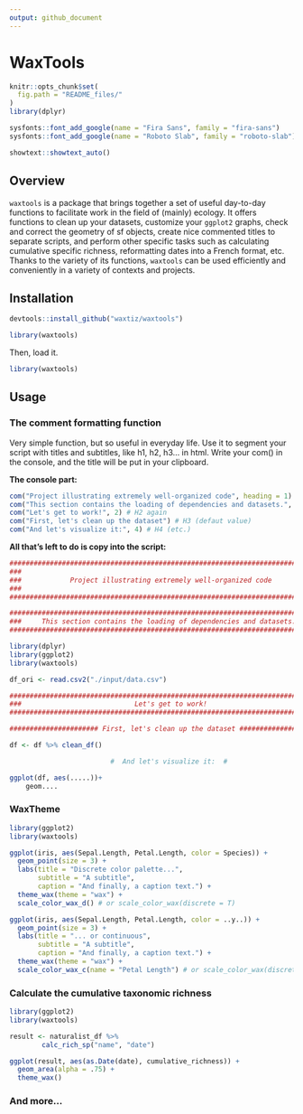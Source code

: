 ```yaml
---
output: github_document
---
```


<!-- README.md is generated from README.Rmd. Please edit that file -->

WaxTools
======

```r
knitr::opts_chunk$set(
  fig.path = "README_files/"
)
library(dplyr)

sysfonts::font_add_google(name = "Fira Sans", family = "fira-sans")
sysfonts::font_add_google(name = "Roboto Slab", family = "roboto-slab")

showtext::showtext_auto()

```

## Overview

`waxtools` is a package that brings together a set of useful day-to-day functions to facilitate work in the field of (mainly) ecology. It offers functions to clean up your datasets, customize your `ggplot2` graphs, check and correct the geometry of sf objects, create nice commented titles to separate scripts, and perform other specific tasks such as calculating cumulative specific richness, reformatting dates into a French format, etc. Thanks to the variety of its functions, `waxtools` can be used efficiently and conveniently in a variety of contexts and projects.


## Installation
```r
devtools::install_github("waxtiz/waxtools")
```

```r
library(waxtools)
```
Then, load it.
```r
library(waxtools)
```

## Usage

### The comment formatting function
Very simple function, but so useful in everyday life. Use it to segment your script with titles and subtitles, like h1, h2, h3... in html. Write your com() in the console, and the title will be put in your clipboard.

**The console part:**
```r
com("Project illustrating extremely well-organized code", heading = 1) # This is a H1
com("This section contains the loading of dependencies and datasets.", 2) # This is a H2
com("Let's get to work!", 2) # H2 again
com("First, let's clean up the dataset") # H3 (defaut value)
com("And let's visualize it:", 4) # H4 (etc.)

```

**All that's left to do is copy into the script:**
```r
################################################################################
###                                                                          ###
###            Project illustrating extremely well-organized code            ###
###                                                                          ###
################################################################################

################################################################################
###     This section contains the loading of dependencies and datasets.      ###
################################################################################

library(dplyr)
library(ggplot2)
library(waxtools)

df_ori <- read.csv2("./input/data.csv")

################################################################################
###                            Let's get to work!                            ###
################################################################################

###################### First, let's clean up the dataset #######################

df <- df %>% clean_df()

                         #  And let's visualize it:  #

ggplot(df, aes(.....))+
    geom....


```

### WaxTheme
```r
library(ggplot2)
library(waxtools)

ggplot(iris, aes(Sepal.Length, Petal.Length, color = Species)) +
  geom_point(size = 3) +
  labs(title = "Discrete color palette...",
       subtitle = "A subtitle",
       caption = "And finally, a caption text.") +
  theme_wax(theme = "wax") +
  scale_color_wax_d() # or scale_color_wax(discrete = T)

ggplot(iris, aes(Sepal.Length, Petal.Length, color = ..y..)) +
  geom_point(size = 3) +
  labs(title = "... or continuous",
       subtitle = "A subtitle",
       caption = "And finally, a caption text.") +
  theme_wax(theme = "wax") +
  scale_color_wax_c(name = "Petal Length") # or scale_color_wax(discrete = F)

```


### Calculate the cumulative taxonomic richness

```r
library(ggplot2)
library(waxtools)

result <- naturalist_df %>%
        calc_rich_sp("name", "date")

ggplot(result, aes(as.Date(date), cumulative_richness)) +
  geom_area(alpha = .75) +
  theme_wax()

```

### And more...
